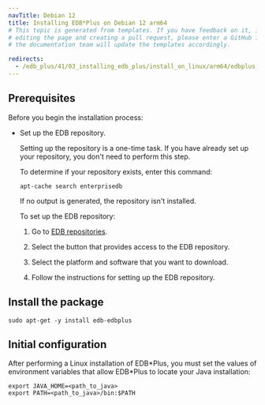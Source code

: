 ```yaml
---
navTitle: Debian 12
title: Installing EDB*Plus on Debian 12 arm64
# This topic is generated from templates. If you have feedback on it, instead of
# editing the page and creating a pull request, please enter a GitHub issue and
# the documentation team will update the templates accordingly.

redirects:
  - /edb_plus/41/03_installing_edb_plus/install_on_linux/arm64/edbplus_deb12_arm
---
```


## Prerequisites

Before you begin the installation process:

- Set up the EDB repository.

  Setting up the repository is a one-time task. If you have already set up your repository, you don't need to perform this step.

  To determine if your repository exists, enter this command:

  `apt-cache search enterprisedb`

  If no output is generated, the repository isn't installed.

  To set up the EDB repository:

  1. Go to [EDB repositories](https://www.enterprisedb.com/repos-downloads).

  1. Select the button that provides access to the EDB repository.

  1. Select the platform and software that you want to download.

  1. Follow the instructions for setting up the EDB repository.

## Install the package

```shell
sudo apt-get -y install edb-edbplus
```

## Initial configuration

After performing a Linux installation of EDB\*Plus, you must set the values of environment variables that allow EDB\*Plus to locate your Java installation:

```shell
export JAVA_HOME=<path_to_java>
export PATH=<path_to_java>/bin:$PATH
```
